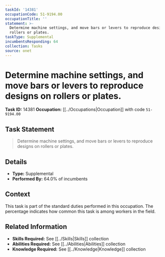 ```yaml
---
taskId: '14381'
occupationCode: 51-9194.00
occupationTitle: ''
statement: >-
  Determine machine settings, and move bars or levers to reproduce designs on
  rollers or plates.
taskType: Supplemental
incumbentsResponding: 64
collection: Tasks
source: onet
---
```

# Determine machine settings, and move bars or levers to reproduce designs on rollers or plates.

**Task ID:** 14381
**Occupation:** [[../Occupations|Occupation]] with code `51-9194.00`

## Task Statement

> Determine machine settings, and move bars or levers to reproduce designs on rollers or plates.

## Details

- **Type:** Supplemental
- **Performed By:** 64.0% of incumbents

## Context

This task is part of the standard duties performed in this occupation. The percentage indicates how common this task is among workers in the field.

## Related Information

- **Skills Required:** See [[../Skills|Skills]] collection
- **Abilities Required:** See [[../Abilities|Abilities]] collection
- **Knowledge Required:** See [[../Knowledge|Knowledge]] collection
